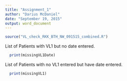 ```yaml
---
title: "Assignment_1"
author: "Darius McDaniel"
date: "September 19, 2015"
output: word_document
---
```

```r

source("VL_check_RKK_BTH_NW_091515_combined.R")
```

List of Patients with VL1 but no date entered.  
```r
  print(missingVL1Date) 
```
  
  
List of Patients with no VL1 entered but have date entered.    
```r
  print(missingVL1)
```